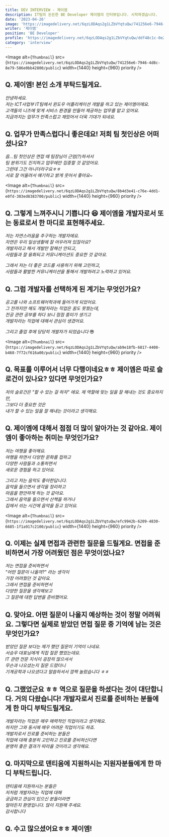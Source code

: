 ```yaml
---
title: DEV INTERVIEW - 제이엠
description: IT팀의 든든한 BE Developer 제이엠의 인터뷰입니다. 시작하겠습니다.
date: '2023-04-26'
image: 'https://imagedelivery.net/6qzLODAqs2g1LZbVYqtuQw/741256e6-7946-4d8c-8e79-586e0bb42800/public'
writer: '제이엠'
position: 'BE Developer'
profile: 'https://imagedelivery.net/6qzLODAqs2g1LZbVYqtuQw/ddf48c1c-0e2c-4a59-6e20-ee02c85c2000/public'
category: 'interview'
---
```


<Image
alt={`Thumbnail`}
src={`https://imagedelivery.net/6qzLODAqs2g1LZbVYqtuQw/741256e6-7946-4d8c-8e79-586e0bb42800/public`}
width={1440}
height={960}
priority
/>

## Q. 제이엠! 본인 소개 부탁드릴게요.

_안녕하세요.<br/>
저는 ICT사업부 IT팀에서 윈도우 어플리케이션 개발을 하고 있는 제이엠이에요.<br/>
고객들의 니즈에 맞게 서비스 환경을 만들어 제공하는 업무를 맡고 있어요.<br/>
지금까지는 업무가 만족스럽고 재밌어서 더욱 기대가 되네요._

## Q. 업무가 만족스럽다니 좋은데요! 저희 팀 첫인상은 어떠셨나요?

_음...팀 첫인상은 면접 때 팀장님이 근엄(?)하셔서<br/>
팀 분위기도 진지하고 업무에만 집중할 것 같았어요.<br/>
그런데 그건 아니더라구요ㅎㅎ<br/>
서로 잘 어울려서 얘기하고 밝게 웃어서 좋아요~_

<Image
alt={`Thumbnail`}
src={`https://imagedelivery.net/6qzLODAqs2g1LZbVYqtuQw/8b4d3e41-c76e-4dd1-e0fd-303ed8383700/public`}
width={1440}
height={960}
priority
/>


## Q. 그렇게 느껴주시니 기쁩니다 😆 제이엠을 개발자로서 또는 동료로서 한 마디로 표현해주세요.

_저는 자연스러움을 추구하는 개발자에요.<br/>
자연은 우리 일상생활에 잘 어우러져 있잖아요? <br/>
개발자라고 해서 개발만 잘해선 안되고, <br/>
사람들과 잘 융화되고 커뮤니케이션도 중요한 것 같아요._

_그래서 저는 더 좋은 코드를 사용하기 위해 고민하고, <br/>
사람들과 활발한 커뮤니케이션을 통해서 개발하려고 노력하고 있어요._

## Q. 그럼 개발자를 선택하게 된 계기는 무엇인가요?

_공고를 나와 소프트웨어학과에 들어가게 되었어요.<br/>
그 전까지만 해도 개발자라는 직업은 꿈도 못꿨는데,<br/>
전공 관련 공부를 하다 보니 점점 흥미가 생기고<br/>
개발자라는 직업에 대해서 관심이 생겼어요._

_그리고 졸업 후에 당당히 개발자가 되었습니다_ 😎

<Image
alt={`Thumbnail`}
src={`https://imagedelivery.net/6qzLODAqs2g1LZbVYqtuQw/ab9e18fb-6817-4408-b468-7f72cf616a00/public`}
width={1440}
height={960}
priority
/>

## Q. 목표를 이루어서 너무 다행이네요ㅎㅎ 제이엠은 따로 슬로건이 있나요? 있다면 무엇인가요?

_저의 슬로건은 "할 수 있는 걸 하자" 에요.
제 역할에 맞는 일을 잘 해내는 것도 중요하지만,<br/>
그보다 더 중요한 것은<br/>
내가 할 수 있는 일을 잘 해내는 것이라고 생각해요._

## Q. 제이엠에 대해서 점점 더 많이 알아가는 것 같아요. 제이엠이 좋아하는 취미는 무엇인가요?

_저는 여행을 좋아해요.<br/>
여행을 하면서 다양한 문화를 접하고<br/>
다양한 사람들과 소통하면서<br/>
새로운 경험을 하고 있어요._

_그리고 저는 음악도 좋아한답니다.<br/>
음악을 들으면서 생각을 정리하고<br/>
마음을 편안하게 하는 것 같아요.<br/>
그래서 음악을 들으면서 산책을 하거나<br/>
집에서 쉬는 시간에 음악을 듣고 있어요._

<Image
alt={`Thumbnail`}
src={`https://imagedelivery.net/6qzLODAqs2g1LZbVYqtuQw/efc9942b-6209-4830-6685-1f1a917c2100/public`}
width={1440}
height={960}
priority
/>

## Q. 이제는 실제 면접과 관련한 질문을 드릴게요. 면접을 준비하면서 가장 어려웠던 점은 무엇이었나요?

_저는 면접을 준비하면서<br/>
"어떤 질문이 나올까?" 라는 생각이<br/>
가장 어려웠던 것 같아요.<br/>
그래서 면접을 준비하면서<br/>
다양한 질문을 생각해보고<br/>
그 질문에 대한 답변을 준비했어요._

## Q. 맞아요. 어떤 질문이 나올지 예상하는 것이 정말 어려워요. 그렇다면 실제로 받았던 면접 질문 중 기억에 남는 것은 무엇인가요?

_받았던 질문 보다는 제가 했던 질문이 기억이 나네요. <br/>
서승우 대표님에게 직접 질문 했었는데요.<br/>
IT 관련 전문 지식이 굉장히 많으셔서 <br/>
무슨과 나오셨는지 질문 드렸더니<br/>
기계공학과 나오셨다고 말씀하셔서 깜짝 놀랐습니다 ㅎㅎ_

## Q. 그랬었군요 ㅎㅎ 역으로 질문을 하셨다는 것이 대단합니다. 거의 다왔습니다! 개발자로서 진로를 준비하는 분들에게 한 마디 부탁드릴게요.

_개발자라는 직업은 매우 매력적인 직업이라고 생각해요.<br/>
하지만 그와 동시에 매우 어려운 직업이기도 하죠.<br/>
개발자로서 진로를 준비하는 분들은<br/>
직업에 대해 충분히 고민하고 진로를 준비하신다면<br/>
분명히 좋은 결과가 따라올 것이라고 생각해요._

## Q. 마지막으로 덴티움에 지원하시는 지원자분들에게 한 마디 부탁드립니다.

_덴티움에 지원하시는 분들은<br/>
저처럼 개발자라는 직업에 대해<br/>
궁금하고 관심이 있으신 분들이라면<br/>
얼마든지 환영입니다. 많이 지원해 주세요.<br/>
감사합니다_

## Q. 수고 많으셨어요ㅎㅎ 제이엠!
